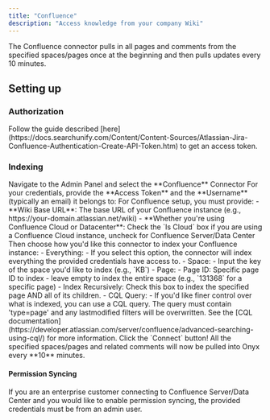 ```yaml
---
title: "Confluence"
description: "Access knowledge from your company Wiki"
---
```


The Confluence connector pulls in all pages and comments from the specified spaces/pages once at the beginning and then
pulls updates every 10 minutes.

## Setting up

### Authorization

<Steps>
  <Step title="Get access token">
    Follow the guide described
    [here](https://docs.searchunify.com/Content/Content-Sources/Atlassian-Jira-Confluence-Authentication-Create-API-Token.htm)
    to get an access token.
  </Step>
</Steps>

### Indexing

<Steps>
  <Step title="Navigate to connector">
    Navigate to the Admin Panel and select the **Confluence** Connector
  </Step>

  <Step title="Provide credentials">
    For your credentials, provide the **Access Token** and the **Username** (typically an email) it belongs to:
  </Step>

  <Step title="Configure Confluence setup">
    For Confluence setup, you must provide:
    - **Wiki Base URL**: The base URL of your Confluence instance (e.g., https://your-domain.atlassian.net/wiki)
    - **Whether you're using Confluence Cloud or Datacenter**: Check the `Is Cloud` box if you are using a Confluence Cloud instance, uncheck for Confluence Server/Data Center
  </Step>

  <Step title="Choose indexing scope">
    Then choose how you'd like this connector to index your Confluence instance:
    - Everything:
    - If you select this option, the connector will index everything the provided credentials
    have access to.
    - Space:
    - Input the key of the space you'd like to index (e.g., `KB`)
    - Page:
    - Page ID: Specific page ID to index - leave empty to index the entire space (e.g., `131368` for a specific page)
    - Index Recursively: Check this box to index the specified page AND all of its children.
    - CQL Query:
    - If you'd like finer control over what is indexed, you can use a CQL query. The query must contain 'type=page' and any lastmodified filters will be overwritten. See the [CQL documentation](https://developer.atlassian.com/server/confluence/advanced-searching-using-cql/) for more information.
  </Step>

  <Step title="Connect">
    Click the `Connect` button!
    All the specified spaces/pages and related comments will now be pulled into Onyx every **10** minutes.
  </Step>
</Steps>

#### Permission Syncing

If you are an enterprise customer connecting to Confluence Server/Data Center and you would like to enable permission
syncing, the provided credentials must be from an admin user.
